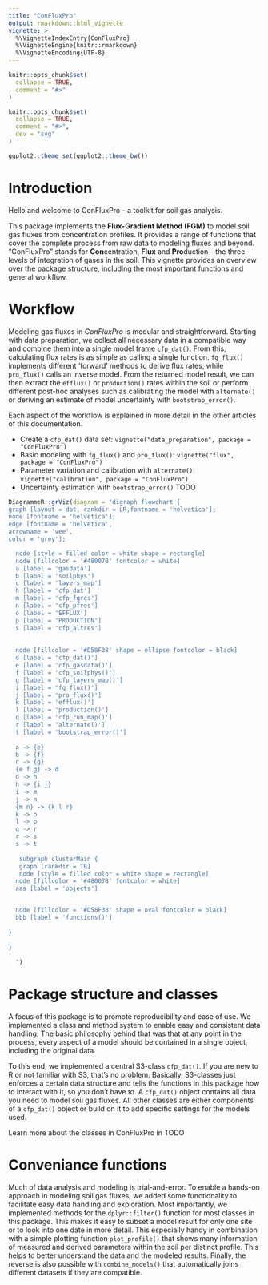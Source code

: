 ```yaml
---
title: "ConFluxPro"
output: rmarkdown::html_vignette
vignette: >
  %\VignetteIndexEntry{ConFluxPro}
  %\VignetteEngine{knitr::rmarkdown}
  %\VignetteEncoding{UTF-8}
---
```


```r
knitr::opts_chunk$set(
  collapse = TRUE,
  comment = "#>"
)
```

```r
knitr::opts_chunk$set(
  collapse = TRUE,
  comment = "#>",
  dev = "svg"
)

ggplot2::theme_set(ggplot2::theme_bw())

```

# Introduction

Hello and welcome to ConFluxPro - a toolkit for soil gas analysis.

This package implements the **Flux-Gradient Method (FGM)** to model soil gas fluxes from concentration profiles. 
It provides a range of functions that cover the complete process from raw data to modeling fluxes and beyond. 
"ConFluxPro" stands for **Con**centration, **Flux** and **Pro**duction - the three levels of integration of gases in the soil.
This vignette provides an overview over the package structure, including the most important functions and general workflow.

# Workflow

Modeling gas fluxes in *ConFluxPro* is modular and straightforward. Starting with data preparation, we collect all necessary data in a compatible way and combine them into a single model frame `cfp_dat()`. 
From this, calculating flux rates is as simple as calling a single function. `fg_flux()` implements different 'forward' methods to derive flux rates, while `pro_flux()` calls an inverse model. 
From the returned model result, we can then extract the `efflux()` or `production()` rates within the soil or perform different post-hoc analyses such as calibrating the model with `alternate()` or deriving an estimate of model uncertainty with `bootstrap_error()`.

Each aspect of the workflow is explained in more detail in the other articles of this documentation.

- Create a `cfp_dat()` data set: `vignette("data_preparation", package = "ConFluxPro")`
- Basic modeling with `fg_flux()` and `pro_flux()`: `vignette("flux", package = "ConFluxPro")`
- Parameter variation and calibration with `alternate()`: `vignette("calibration", package = "ConFluxPro")`
- Uncertainty estimation with `bootstrap_error()` TODO


```r
DiagrammeR::grViz(diagram = "digraph flowchart {
graph [layout = dot, rankdir = LR,fontname = 'helvetica'];
node [fontname = 'helvetica'];
edge [fontname = 'helvetica',
arrowname = 'vee',
color = 'grey'];

  node [style = filled color = white shape = rectangle]
  node [fillcolor = '#48007B' fontcolor = white]
  a [label = 'gasdata']
  b [label = 'soilphys']
  c [label = 'layers_map']
  h [label = 'cfp_dat']
  m [label = 'cfp_fgres']
  n [label = 'cfp_pfres']
  o [label = 'EFFLUX']
  p [label = 'PRODUCTION']
  s [label = 'cfp_altres']
  
  
  node [fillcolor = '#D58F38' shape = ellipse fontcolor = black]
  d [label = 'cfp_dat()']
  e [label = 'cfp_gasdata()']
  f [label = 'cfp_soilphys()']
  g [label = 'cfp_layers_map()']
  i [label = 'fg_flux()']
  j [label = 'pro_flux()']
  k [label = 'efflux()']
  l [label = 'production()']
  q [label = 'cfp_run_map()']
  r [label = 'alternate()']
  t [label = 'bootstrap_error()']
  
  a -> {e}
  b -> {f}
  c -> {g}
  {e f g} -> d
  d -> h
  h -> {i j}
  i -> m
  j -> n
  {m n} -> {k l r}
  k -> o
  l -> p
  q -> r
  r -> s
  s -> t
   
   subgraph clusterMain {
   graph [rankdir = TB]
   node [style = filled color = white shape = rectangle]
  node [fillcolor = '#48007B' fontcolor = white]
  aaa [label = 'objects']


  node [fillcolor = '#D58F38' shape = oval fontcolor = black]
  bbb [label = 'functions()']
   
}
  
}
 
  ")
```


# Package structure and classes
A focus of this package is to promote reproducibility and ease of use. We implemented a class and method system to enable easy and consistent data handling. The basic philosophy behind that was that at any point in the process, every aspect of a model should be contained in a single object, including the original data.

To this end, we implemented a central S3-class `cfp_dat()`. If you are new to R or not familiar with S3, that's no problem. Basically, S3-classes just enforces a certain data structure and tells the functions in this package how to interact with it, so you don't have to. A `cfp_dat()` object contains all data you need to model soil gas fluxes. All other classes are either components of a `cfp_dat()` object or build on it to add specific settings for the models used.

Learn more about the classes in ConFluxPro in TODO

# Conveniance functions 
Much of data analysis and modeling is trial-and-error. To enable a hands-on approach in modeling soil gas fluxes, we added some functionality to facilitate easy data handling and exploration. Most importantly, we implemented methods for the `dplyr::filter()` function for most classes in this package. This makes it easy to subset a model result for only one site or to look into one date in more detail. This especially handy in combination with a simple plotting function `plot_profile()` that shows many information of measured and derived parameters within the soil per distinct profile. This helps to better understand the data and the modeled results. Finally, the reverse is also possible with `combine_models()` that automatically joins different datasets if they are compatible.  
